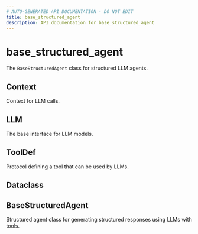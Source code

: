 ```yaml
---
# AUTO-GENERATED API DOCUMENTATION - DO NOT EDIT
title: base_structured_agent
description: API documentation for base_structured_agent
---
```


# base_structured_agent

The `BaseStructuredAgent` class for structured LLM agents.

## <ApiType type="Alias" path="agents/base_structured_agent/index" symbolName="Context" /> Context

Context for LLM calls.

## <ApiType type="Alias" path="agents/base_structured_agent/index" symbolName="LLM" /> LLM

The base interface for LLM models.

## <ApiType type="Alias" path="agents/base_structured_agent/index" symbolName="ToolDef" /> ToolDef

Protocol defining a tool that can be used by LLMs.

## <ApiType type="Alias" path="agents/base_structured_agent/index" symbolName="Dataclass" /> Dataclass

## <ApiType type="Class" path="agents/base_structured_agent/index" symbolName="BaseStructuredAgent" /> BaseStructuredAgent

Structured agent class for generating structured responses using LLMs with tools.

